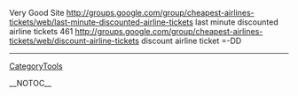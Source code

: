 Very Good Site http://groups.google.com/group/cheapest-airlines-tickets/web/last-minute-discounted-airline-tickets last minute discounted airline tickets  461 http://groups.google.com/group/cheapest-airlines-tickets/web/discount-airline-tickets discount airline ticket  =-DD
----
[[CategoryTools]]

__NOTOC__